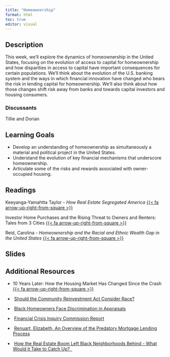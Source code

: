 ```yaml
---
title: "Homeownership"
format: html
toc: true
editor: visual
---
```


## Description

This week, we'll explore the dynamics of homeownership in the United States, focusing on the evolution of access to capital for homeownership and how disparities in access to capital have important consequences for certain populations. We'll think about the evolution of the U.S. banking system and the ways in which financial innovation have changed who bears the risk in lending capital for homeownership. We'll also think about how those changes shift risk away from banks and towards capital investors and housing consumers.

### Discussants

Tillie and Dorian

## Learning Goals

-   Develop an understanding of homeownership as simultaneously a material and political project in the United States.
-   Understand the evolution of key financial mechanisms that underscore homeownership.
-   Articulate some of the risks and rewards associated with owner-occupied housing.

## Readings

Keeyanga-Yamahtta Taylor - *How Real Estate Segregated America* [{{< fa arrow-up-right-from-square >}}](https://uofi.box.com/s/ysvbk93s48n8bb1p8ly91ns31gr529hi)

Investor Home Purchases and the Rising Threat to Owners and Renters: Tales from 3 Cities [{{< fa arrow-up-right-from-square >}}](https://uofi.box.com/s/qj4ct4v5tumx08x484rxytatl31eqpon)

Reid, Carolina - *Homeownership and the Racial and Ethnic Wealth Gap in the United States* [{{< fa arrow-up-right-from-square >}}](https://uofi.box.com/s/mfxcxqttmtzu5bdjl48sovnablhoci2y)

## Slides

## Additional Resources

-   10 Years Later: How the Housing Market Has Changed Since the Crash [{{< fa arrow-up-right-from-square >}}](https://uofi.box.com/s/kgzl1093i1uqyp53t0h8nj4wk6pd4mi8)

-    [Should the Community Reinvestment Act Consider Race?](https://www.urban.org/sites/default/files/publication/105283/should-the-community-reinvestment-act-consider-race_1.pdf)

-    [Black Homeowners Face Discrimination in Appraisals](https://www.nytimes.com/2020/08/25/realestate/blacks-minorities-appraisals-discrimination.html)

-    [Financial Crisis Inquiry Commission Report](https://www.govinfo.gov/content/pkg/GPO-FCIC/pdf/GPO-FCIC.pdf)

-    [Renuart, Elizabeth, An Overview of the Predatory Mortgage Lending Process](https://uofi.box.com/s/p04el32z1mns3j6xm2jvao7q6a5af4u6)

-    [How the Real Estate Boom Left Black Neighborhoods Behind - What Would it Take to Catch Up?  ](https://www.nytimes.com/2021/12/12/podcasts/the-daily/the-sunday-read-how-the-real-estate-boom-left-black-neighborhoods-behind.html)
